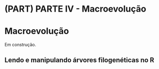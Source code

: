# (PART) PARTE IV - Macroevolução {-}

# Macroevolução

Em construção.

## Lendo e manipulando árvores filogenéticas no R